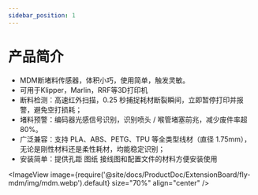 ```yaml
---
sidebar_position: 1
---
```


# 产品简介

  - MDM断堵料传感器，体积小巧，使用简单，触发灵敏。
  - 可用于Klipper，Marlin，RRF等3D打印机
  -	断料检测：高速红外扫描，0.25 秒捕捉耗材断裂瞬间，立即暂停打印并报警，避免空打损耗；
  - 堵料预警：编码器光感信号识别，识别喷头 / 喉管堵塞前兆，减少废件率超 80%。
  - 广泛兼容：支持 PLA、ABS、PETG、TPU 等全类型线材（直径 1.75mm），无论是刚性材料还是柔性耗材，均能稳定识别；
  - 安装简单：提供孔距 图纸 接线图和配置文件的材料方便安装使用


  <ImageView image={require('@site/docs/ProductDoc/ExtensionBoard/fly-mdm/img/mdm.webp').default} size="70%" align="center" />
